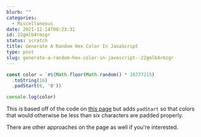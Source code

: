 ```yaml
---
blurb: ""
categories:
  - Miscellaneous
date: 2021-12-14T00:23:31
id: 22gmlb4rmzgr
status: scratch
title: Generate A Random Hex Color In JavaScript
type: post
slug: generate-a-random-hex-color-in-javascript--22gmlb4rmzgr
---
```


```javascript
const color = `#${Math.floor(Math.random() * 16777215)
  .toString(16)
  .padStart(6, '0')}`

console.log(color)
```

This is based off of the code on [this page](https://css-tricks.com/snippets/javascript/random-hex-color/) but adds `padStart` so that colors that would otherwise be less than six characters are padded properly. 


There are other approaches on the page as well if you're interested. 


